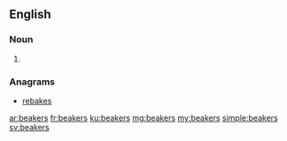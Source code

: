 ==English==

===Noun===
{{head|en|plural}}

# {{plural of|beaker|lang=en|nocat=1}}

===Anagrams===
* [[rebakes#English|rebakes]]

[[ar:beakers]]
[[fr:beakers]]
[[ku:beakers]]
[[mg:beakers]]
[[my:beakers]]
[[simple:beakers]]
[[sv:beakers]]